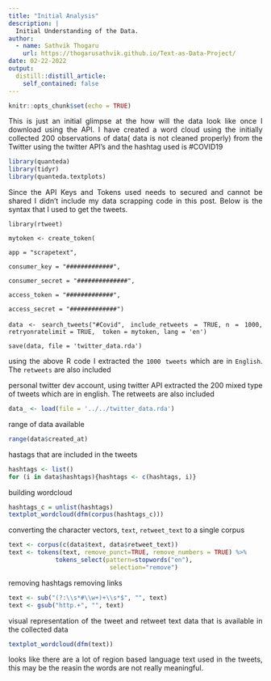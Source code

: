 ```yaml
---
title: "Initial Analysis"
description: |
  Initial Understanding of the Data.
author:
  - name: Sathvik Thogaru
    url: https://thogarusathvik.github.io/Text-as-Data-Project/
date: 02-22-2022
output:
  distill::distill_article:
    self_contained: false
---
```


```r
knitr::opts_chunk$set(echo = TRUE)
```

<style>
body {
text-align: justify}
</style>

This is just an initial glimpse at the how will the data look like once I download using the API. I have created a word cloud using the initially collected 200 observations of data( data is not cleaned properly) from the Twitter using the twitter API's and the hashtag used is #COVID19

```r
library(quanteda)
library(tidyr)
library(quanteda.textplots)
```

Since the API Keys and Tokens used needs to secured and cannot be shared I didn't include my data scrapping code in this post. Below is the syntax that I used to get the tweets.


`library(rtweet)`

`mytoken <- create_token(`

  `app = "scrapetext",`
  
  `consumer_key = "#############",`
  
  `consumer_secret = "##############",`
  
  `access_token = "#############",`
  
  `access_secret = "#############")`


`data <- search_tweets("#Covid", include_retweets = TRUE,`
`n = 1000, retryonratelimit = TRUE,  token = mytoken, lang = 'en')`

`save(data, file = 'twitter_data.rda')`


using the above R code I extracted the `1000 tweets` which are in `English`. The `retweets` are also included

personal twitter dev account,  using twitter API extracted the 200 mixed type of tweets which are in english. The retweets are also included

``` r
data_ <- load(file = '../../twitter_data.rda')
``` 

range of data available 

```r
range(data$created_at)
```

hastags that are included in the tweets

```r
hashtags <- list()
for (i in data$hashtags){hashtags <- c(hashtags, i)}
```

building wordcloud

```r
hashtags_c = unlist(hashtags)
textplot_wordcloud(dfm(corpus(hashtags_c)))
```



converting the character vectors, `text`, `retweet_text` to a single corpus

```r
text <- corpus(c(data$text, data$retweet_text))
text <- tokens(text, remove_punct=TRUE, remove_numbers = TRUE) %>%
             tokens_select(pattern=stopwords("en"),
                            selection="remove")
```

removing hashtags
removing links

```r
text <- sub("(?:\\s*#\\w+)+\\s*$", "", text)
text <- gsub("http.+", "", text) 

```

visual representation of the tweet and retweet text data that is available in the collected data

```r
textplot_wordcloud(dfm(text))

```

looks like there are a lot of region based language text used in the tweets, this may be the reasin the words are not really meaningful.


